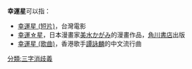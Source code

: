 {{disambig}}
'''幸運星'''可以指：
* [[幸運星_(短片)|幸運星 (短片)]]，台灣電影
* [[幸運☆星|幸運☆星]]，日本漫畫家[[美水かがみ|美水かがみ]]的漫畫作品，[[角川書店|角川書店]]出版
* [[幸運星_(歌曲)|幸運星 (歌曲)]]，香港歌手[[譚詠麟|譚詠麟]]的中文流行曲

[[分類:三字消歧義|分類:三字消歧義]]